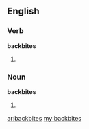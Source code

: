 ==English==

===Verb===
'''backbites'''

# {{third-person singular of|[[backbite]]}}

===Noun===
'''backbites'''
# {{plural of|[[backbite]]}}

[[ar:backbites]]
[[my:backbites]]